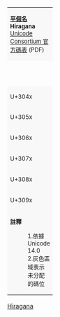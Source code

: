 {| class="wikitable nounderlines" style="border-collapse:collapse;background:#FFFFFF;font-size:large;text-align:center"
| colspan="17" style="background:#F8F8F8;font-size:small" | '''[[平假名 (Unicode區段)|平假名]]'''<br />'''Hiragana'''{{ref label|U3040_as_of_Unicode_version|1}}{{ref label|U3040_grey|2}}<br />[https://www.unicode.org/charts/PDF/U3040.pdf Unicode Consortium 官方碼表] (PDF)
|- style="background:#F8F8F8;font-size:small"
| style="width:45pt" | &nbsp; || style="width:20pt"  | 0 || style="width:20pt"  | 1 || style="width:20pt"  | 2 || style="width:20pt"  | 3 || style="width:20pt"  | 4 || style="width:20pt"  | 5 || style="width:20pt"  | 6 || style="width:20pt"  | 7 || style="width:20pt"  | 8 || style="width:20pt"  | 9 || style="width:20pt"  | A || style="width:20pt"  | B || style="width:20pt"  | C || style="width:20pt"  | D || style="width:20pt"  | E || style="width:20pt"  | F
|- lang="ja"
| style="background:#F8F8F8;font-size:small" lang="mul" | U+304x
| title="Reserved" style="background-color:#CCCCCC;" |  
| title="U+3041: HIRAGANA LETTER SMALL A" | ぁ
| title="U+3042: HIRAGANA LETTER A" | あ
| title="U+3043: HIRAGANA LETTER SMALL I" | ぃ
| title="U+3044: HIRAGANA LETTER I" | い
| title="U+3045: HIRAGANA LETTER SMALL U" | ぅ
| title="U+3046: HIRAGANA LETTER U" | う
| title="U+3047: HIRAGANA LETTER SMALL E" | ぇ
| title="U+3048: HIRAGANA LETTER E" | え
| title="U+3049: HIRAGANA LETTER SMALL O" | ぉ
| title="U+304A: HIRAGANA LETTER O" | お
| title="U+304B: HIRAGANA LETTER KA" | か
| title="U+304C: HIRAGANA LETTER GA" | が
| title="U+304D: HIRAGANA LETTER KI" | き
| title="U+304E: HIRAGANA LETTER GI" | ぎ
| title="U+304F: HIRAGANA LETTER KU" | く
|- lang="ja"
| style="background:#F8F8F8;font-size:small" lang="mul" | U+305x
| title="U+3050: HIRAGANA LETTER GU" | ぐ
| title="U+3051: HIRAGANA LETTER KE" | け
| title="U+3052: HIRAGANA LETTER GE" | げ
| title="U+3053: HIRAGANA LETTER KO" | こ
| title="U+3054: HIRAGANA LETTER GO" | ご
| title="U+3055: HIRAGANA LETTER SA" | さ
| title="U+3056: HIRAGANA LETTER ZA" | ざ
| title="U+3057: HIRAGANA LETTER SI" | し
| title="U+3058: HIRAGANA LETTER ZI" | じ
| title="U+3059: HIRAGANA LETTER SU" | す
| title="U+305A: HIRAGANA LETTER ZU" | ず
| title="U+305B: HIRAGANA LETTER SE" | せ
| title="U+305C: HIRAGANA LETTER ZE" | ぜ
| title="U+305D: HIRAGANA LETTER SO" | そ
| title="U+305E: HIRAGANA LETTER ZO" | ぞ
| title="U+305F: HIRAGANA LETTER TA" | た
|- lang="ja"
| style="background:#F8F8F8;font-size:small" lang="mul" | U+306x
| title="U+3060: HIRAGANA LETTER DA" | だ
| title="U+3061: HIRAGANA LETTER TI" | ち
| title="U+3062: HIRAGANA LETTER DI" | ぢ
| title="U+3063: HIRAGANA LETTER SMALL TU" | っ
| title="U+3064: HIRAGANA LETTER TU" | つ
| title="U+3065: HIRAGANA LETTER DU" | づ
| title="U+3066: HIRAGANA LETTER TE" | て
| title="U+3067: HIRAGANA LETTER DE" | で
| title="U+3068: HIRAGANA LETTER TO" | と
| title="U+3069: HIRAGANA LETTER DO" | ど
| title="U+306A: HIRAGANA LETTER NA" | な
| title="U+306B: HIRAGANA LETTER NI" | に
| title="U+306C: HIRAGANA LETTER NU" | ぬ
| title="U+306D: HIRAGANA LETTER NE" | ね
| title="U+306E: HIRAGANA LETTER NO" | の
| title="U+306F: HIRAGANA LETTER HA" | は
|- lang="ja"
| style="background:#F8F8F8;font-size:small" lang="mul" | U+307x
| title="U+3070: HIRAGANA LETTER BA" | ば
| title="U+3071: HIRAGANA LETTER PA" | ぱ
| title="U+3072: HIRAGANA LETTER HI" | ひ
| title="U+3073: HIRAGANA LETTER BI" | び
| title="U+3074: HIRAGANA LETTER PI" | ぴ
| title="U+3075: HIRAGANA LETTER HU" | ふ
| title="U+3076: HIRAGANA LETTER BU" | ぶ
| title="U+3077: HIRAGANA LETTER PU" | ぷ
| title="U+3078: HIRAGANA LETTER HE" | へ
| title="U+3079: HIRAGANA LETTER BE" | べ
| title="U+307A: HIRAGANA LETTER PE" | ぺ
| title="U+307B: HIRAGANA LETTER HO" | ほ
| title="U+307C: HIRAGANA LETTER BO" | ぼ
| title="U+307D: HIRAGANA LETTER PO" | ぽ
| title="U+307E: HIRAGANA LETTER MA" | ま
| title="U+307F: HIRAGANA LETTER MI" | み
|- lang="ja"
| style="background:#F8F8F8;font-size:small" lang="mul" | U+308x
| title="U+3080: HIRAGANA LETTER MU" | む
| title="U+3081: HIRAGANA LETTER ME" | め
| title="U+3082: HIRAGANA LETTER MO" | も
| title="U+3083: HIRAGANA LETTER SMALL YA" | ゃ
| title="U+3084: HIRAGANA LETTER YA" | や
| title="U+3085: HIRAGANA LETTER SMALL YU" | ゅ
| title="U+3086: HIRAGANA LETTER YU" | ゆ
| title="U+3087: HIRAGANA LETTER SMALL YO" | ょ
| title="U+3088: HIRAGANA LETTER YO" | よ
| title="U+3089: HIRAGANA LETTER RA" | ら
| title="U+308A: HIRAGANA LETTER RI" | り
| title="U+308B: HIRAGANA LETTER RU" | る
| title="U+308C: HIRAGANA LETTER RE" | れ
| title="U+308D: HIRAGANA LETTER RO" | ろ
| title="U+308E: HIRAGANA LETTER SMALL WA" | ゎ
| title="U+308F: HIRAGANA LETTER WA" | わ
|- lang="ja"
| style="background:#F8F8F8;font-size:small" lang="mul" | U+309x
| title="U+3090: HIRAGANA LETTER WI" | ゐ
| title="U+3091: HIRAGANA LETTER WE" | ゑ
| title="U+3092: HIRAGANA LETTER WO" | を
| title="U+3093: HIRAGANA LETTER N" | ん
| title="U+3094: HIRAGANA LETTER VU" | ゔ
| title="U+3095: HIRAGANA LETTER SMALL KA" | ゕ
| title="U+3096: HIRAGANA LETTER SMALL KE" | ゖ
| title="Reserved" style="background-color:#CCCCCC;" |  
| title="Reserved" style="background-color:#CCCCCC;" |  
| title="U+3099: COMBINING KATAKANA-HIRAGANA VOICED SOUND MARK" | ゙
| title="U+309A: COMBINING KATAKANA-HIRAGANA SEMI-VOICED SOUND MARK" | ゚
| title="U+309B: KATAKANA-HIRAGANA VOICED SOUND MARK" | ゛
| title="U+309C: KATAKANA-HIRAGANA SEMI-VOICED SOUND MARK" | ゜
| title="U+309D: HIRAGANA ITERATION MARK" | ゝ
| title="U+309E: HIRAGANA VOICED ITERATION MARK" | ゞ
| title="U+309F: HIRAGANA DIGRAPH YORI" | ゟ
|-
| colspan="17" style="background:#F8F8F8;font-size:small;text-align:left" | '''註釋'''
:1.{{note|U3040_as_of_Unicode_version}}依據 Unicode 14.0
:2.{{note|U3040_grey}}灰色區域表示未分配的碼位
|}<noinclude>
[[Category:Unicode模板|Hiragana]]
{{Documentation|Template:Unicode chart/block documentation}}
</noinclude>